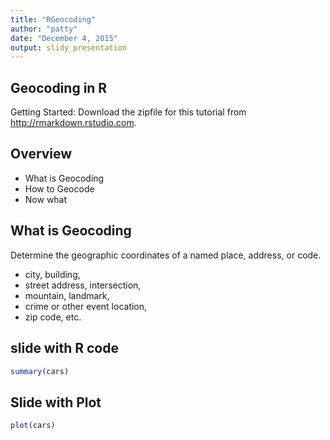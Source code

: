 ```yaml
---
title: "RGeocoding"
author: "patty"
date: "December 4, 2015"
output: slidy_presentation
---
```


## Geocoding in R

Getting Started: Download the zipfile for this tutorial from
<http://rmarkdown.rstudio.com>.



## Overview

- What is Geocoding
- How to Geocode
- Now what

## What is Geocoding

Determine the geographic coordinates of a named place, address, or code.

- city, building, 
- street address, intersection, 
- mountain, landmark,
- crime or other event location,
- zip code, etc.

## 

## slide with R code

```r
summary(cars)
```

## Slide with Plot

```r
plot(cars)
```

